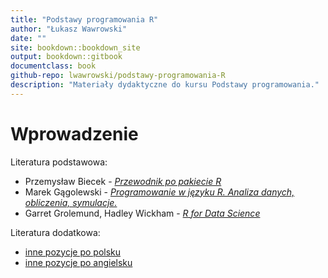 ```yaml
--- 
title: "Podstawy programowania R"
author: "Łukasz Wawrowski"
date: ""
site: bookdown::bookdown_site
output: bookdown::gitbook
documentclass: book
github-repo: lwawrowski/podstawy-programowania-R
description: "Materiały dydaktyczne do kursu Podstawy programowania."
---
```


# Wprowadzenie {-}

Literatura podstawowa:

- Przemysław Biecek - [_Przewodnik po pakiecie R_](http://pbiecek.github.io/Przewodnik/)
- Marek Gągolewski - [_Programowanie w języku R. Analiza danych, obliczenia, symulacje._](http://www.gagolewski.com/publications/programowanier/)
- Garret Grolemund, Hadley Wickham - [_R for Data Science_](http://r4ds.had.co.nz/)

Literatura dodatkowa:

- [inne pozycje po polsku](https://github.com/mi2-warsaw/SER/blob/master/histoRia/README.md)
- [inne pozycje po angielsku](https://bookdown.org/)



